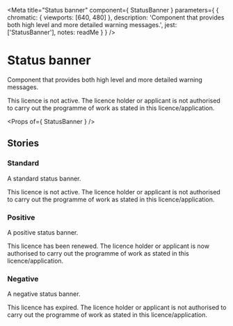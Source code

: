 
<Meta
  title="Status banner"
  component={ StatusBanner }
  parameters={ {
    chromatic: { viewports: [640, 480] },
    description: 'Component that provides both high level and more detailed warning messages.',
    jest: ['StatusBanner'],
    notes: readMe
  } }
/>

# Status banner

Component that provides both high level and more detailed warning messages.

<Preview withToolbar>
  <Story name="StatusBanner">
    <StatusBanner status="Draft">
      This licence is not active. The licence holder or applicant is not authorised to carry out the programme of work as stated in this licence/application.
    </StatusBanner>
  </Story>
</Preview>

<Props of={ StatusBanner } />


## Stories
### Standard

A standard status banner.

<Preview>
  <Story name="Standard">
    <StatusBanner status="Draft">
      This licence is not active. The licence holder or applicant is not authorised to carry out the programme of work as stated in this licence/application.
    </StatusBanner>
  </Story>
</Preview>

### Positive

A positive status banner.

<Preview>
  <Story name="Positive">
    <StatusBanner status="Renewed" classModifiers="positive">
      This licence has been renewed. The licence holder or applicant is now authorised to carry out the programme of work as stated in this licence/application.
    </StatusBanner>
  </Story>
</Preview>

### Negative

A negative status banner.

<Preview>
  <Story name="Negative">
    <StatusBanner status="Expired" classModifiers="negative">
      This licence has expired. The licence holder or applicant is not authorised to carry out the programme of work as stated in this licence/application.
    </StatusBanner>
  </Story>
</Preview>
